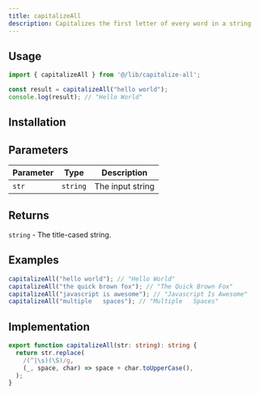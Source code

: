 ```yaml
---
title: capitalizeAll
description: Capitalizes the first letter of every word in a string
---
```


## Usage

```typescript
import { capitalizeAll } from '@/lib/capitalize-all';

const result = capitalizeAll("hello world");
console.log(result); // "Hello World"
```

## Installation

<InstallTabs component="capitalize-all" />

## Parameters

| Parameter | Type     | Description      |
|-----------|----------|------------------|
| `str`     | `string` | The input string |

## Returns

`string` - The title-cased string.

## Examples

```typescript
capitalizeAll("hello world"); // "Hello World"
capitalizeAll("the quick brown fox"); // "The Quick Brown Fox"
capitalizeAll("javascript is awesome"); // "Javascript Is Awesome"
capitalizeAll("multiple   spaces"); // "Multiple   Spaces"
```

## Implementation

```typescript
export function capitalizeAll(str: string): string {
  return str.replace(
    /(^|\s)(\S)/g,
    (_, space, char) => space + char.toUpperCase(),
  );
}
```
